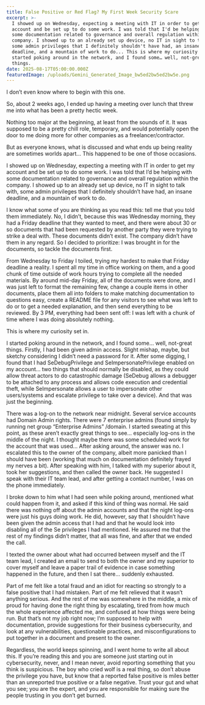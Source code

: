 ```yaml
---
title: False Positive or Red Flag? My First Week Security Scare
excerpt: >-
  I showed up on Wednesday, expecting a meeting with IT in order to get my
  account and be set up to do some work. I was told that I'd be helping with
  some documentation related to governance and overall regulation within the
  company. I showed up to an already set up device, no IT in sight to talk with,
  some admin privileges that I definitely shouldn't have had, an insane
  deadline, and a mountain of work to do... This is where my curiosity set in. I
  started poking around in the network, and I found some… well, not-great
  things.
date: 2025-08-17T05:00:00.000Z
featuredImage: /uploads/Gemini_Generated_Image_bw5ed2bw5ed2bw5e.png
---
```


I don’t even know where to begin with this one.

So, about 2 weeks ago, I ended up having a meeting over lunch that threw me into what has been a pretty hectic week. 

Nothing too major at the beginning, at least from the sounds of it. It was supposed to be a pretty chill role, temporary, and would potentially open the door to me doing more for other companies as a freelancer/contractor. 

But as everyone knows, what is discussed and what ends up being reality are sometimes worlds apart… This happened to be one of those occasions. 


I showed up on Wednesday, expecting a meeting with IT in order to get my account and be set up to do some work. I was told that I’d be helping with some documentation related to governance and overall regulation within the company. I showed up to an already set up device, no IT in sight to talk with, some admin privileges that I definitely shouldn’t have had, an insane deadline, and a mountain of work to do. 


I know what some of you are thinking as you read this: tell me that you told them immediately. No, I didn’t, because this was Wednesday morning, they had a Friday deadline that they wanted to meet, and there were about 30 or so documents that had been requested by another party they were trying to strike a deal with. These documents didn’t exist. The company didn’t have them in any regard. So I decided to prioritize: I was brought in for the documents, so tackle the documents first. 

From Wednesday to Friday I toiled, trying my hardest to make that Friday deadline a reality. I spent all my time in office working on them, and a good chunk of time outside of work hours trying to complete all the needed materials. By around mid-day Friday, all of the documents were done, and I was just left to format the remaining few, change a couple items in other documents, place them all into folders to make matching documentation to questions easy, create a README file for any visitors to see what was left to do or to get a needed explanation, and then send everything to be reviewed. By 3 PM, everything had been sent off: I was left with a chunk of time where I was doing absolutely nothing. 

This is where my curiosity set in. 


I started poking around in the network, and I found some… well, not-great things. Firstly, I had been given admin access. Slight mishap, maybe, but sketchy considering I didn’t need a password for it. After some digging, I found that I had SeDebugPrivilege and SeImpersonatePrivilege enabled on my account… two things that should normally be disabled, as they could allow threat actors to do catastrophic damage (SeDebug allows a debugger to be attached to any process and allows code execution and credential theft, while SeImpersonate allows a user to impersonate other users/systems and escalate privilege to take over a device). And that was just the beginning.

There was a log-on to the network near midnight. Several service accounts had Domain Admin rights. There were 7 enterprise admins (found simply by running net group “Enterprise Admins” /domain. I started sweating at this point, as these aren’t exactly great things to see… especially log-ons in the middle of the night. I thought maybe there was some scheduled work for the account that was used… After asking around, the answer was no. I escalated this to the owner of the company, albeit more panicked than I should have been (working that much on documentation definitely frayed my nerves a bit). After speaking with him, I talked with my superior about it, took her suggestions, and then called the owner back. He suggested I speak with their IT team lead, and after getting a contact number, I was on the phone immediately. 


I broke down to him what I had seen while poking around, mentioned what could happen from it, and asked if this kind of thing was normal. He said there was nothing off about the admin accounts and that the night log-ons were just his guys doing work. He did, however, say that I shouldn’t have been given the admin access that I had and that he would look into disabling all of the Se privileges I had mentioned. He assured me that the rest of my findings didn’t matter, that all was fine, and after that we ended the call. 

I texted the owner about what had occurred between myself and the IT team lead, I created an email to send to both the owner and my superior to cover myself and leave a paper trail of evidence in case something happened in the future, and then I sat there… suddenly exhausted. 

Part of me felt like a total fraud and an idiot for reacting so strongly to a false positive that I had mistaken. Part of me felt relieved that it wasn’t anything serious. And the rest of me was somewhere in the middle, a mix of proud for having done the right thing by escalating, tired from how much the whole experience affected me, and confused at how things were being run. But that’s not my job right now; I’m supposed to help with documentation, provide suggestions for their business cybersecurity, and look at any vulnerabilities, questionable practices, and misconfigurations to put together in a document and present to the owner. 

Regardless, the world keeps spinning, and I went home to write all about this. If you’re reading this and you are someone just starting out in cybersecurity, never, and I mean never, avoid reporting something that you think is suspicious. The boy who cried wolf is a real thing, so don’t abuse the privilege you have, but know that a reported false positive is miles better than an unreported true positive or a false negative. Trust your gut and what you see; you are the expert, and you are responsible for making sure the people trusting in you don’t get burned. 


